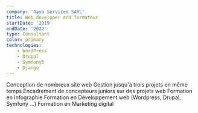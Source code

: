 ```yaml
---
company: 'Gaya Services SARL'
title: Web developer and formateur
startDate: '2019'
endDate: '2022'
type: Consultant
color: primary
technologies: 
    - WordPress
    - Drupal
    - Symfony5
    - Django
---
```

Conception de nombreux site web
Gestion jusqu'à trois projets en même temps
Encadrement de concepteurs juniors sur des projets web
Formation en Infographie
Formation en Développement web (Wordpress, Drupal, Symfony ...)
Formation en Marketing digital
